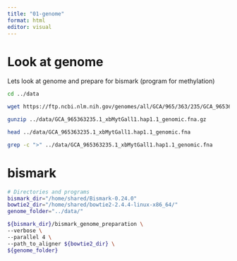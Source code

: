 ```yaml
---
title: "01-genome"
format: html
editor: visual
---
```



# Look at genome 

Lets look at genome and prepare for bismark (program for methylation)



```bash
cd ../data

wget https://ftp.ncbi.nlm.nih.gov/genomes/all/GCA/965/363/235/GCA_965363235.1_xbMytGall1.hap1.1/GCA_965363235.1_xbMytGall1.hap1.1_genomic.fna.gz


```

```bash
gunzip ../data/GCA_965363235.1_xbMytGall1.hap1.1_genomic.fna.gz

```




```bash
head ../data/GCA_965363235.1_xbMytGall1.hap1.1_genomic.fna 
```


```bash
grep -c ">" ../data/GCA_965363235.1_xbMytGall1.hap1.1_genomic.fna 
```




# bismark

```bash
# Directories and programs
bismark_dir="/home/shared/Bismark-0.24.0"
bowtie2_dir="/home/shared/bowtie2-2.4.4-linux-x86_64/"
genome_folder="../data/"

${bismark_dir}/bismark_genome_preparation \
--verbose \
--parallel 4 \
--path_to_aligner ${bowtie2_dir} \
${genome_folder}
```



